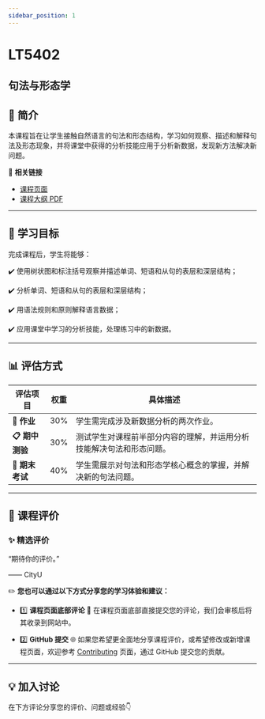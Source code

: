 ```yaml
---
sidebar_position: 1
---
```


# LT5402
## 句法与形态学

## **📘 简介**
本课程旨在让学生接触自然语言的句法和形态结构，学习如何观察、描述和解释句法及形态现象，并将课堂中获得的分析技能应用于分析新数据，发现新方法解决新问题。

🔗 **相关链接**
- [课程页面](https://www.cityu.edu.hk/catalogue/pg/202425/course/LT5402.htm)
- [课程大纲 PDF](https://www.cityu.edu.hk/catalogue/pg/202425/course/LT5402.pdf)

---

## **🎯 学习目标**

完成课程后，学生将能够：

✔️ 使用树状图和标注括号观察并描述单词、短语和从句的表层和深层结构；

✔️ 分析单词、短语和从句的表层和深层结构；

✔️ 用语法规则和原则解释语言数据；

✔️ 应用课堂中学习的分析技能，处理练习中的新数据。

---

## **📊 评估方式**

| **评估项目**                | **权重** | **具体描述**                                                                                     |
|----------------------------|---------|-----------------------------------------------------------------------------------------------|
| **📝 作业**                 | 30%     | 学生需完成涉及新数据分析的两次作业。                                                               |
| **📋 期中测验**             | 30%     | 测试学生对课程前半部分内容的理解，并运用分析技能解决句法和形态问题。                                           |
| **📝 期末考试**             | 40%     | 学生需展示对句法和形态学核心概念的掌握，并解决新的句法问题。                                                   |

---

## **💬 课程评价**

### ✨ **精选评价**
<div className={commentStyles.commentBox}>
    <p className={commentStyles.commentText}>
        “期待你的评价。”
    </p>
    <p className={commentStyles.commentAuthor}>—— CityU</p>
</div>

✏️ **您也可以通过以下方式分享您的学习体验和建议：**

- 1️⃣ **课程页面底部评论**
💬 在课程页面底部直接提交您的评论，我们会审核后将其收录到网站中。

- 2️⃣ **GitHub 提交**
🌐 如果您希望更全面地分享课程评价，或希望修改或新增课程页面，欢迎参考 [Contributing](https://penjc.github.io/CityU/contributing) 页面，通过 GitHub 提交您的贡献。

---

## **💡 加入讨论**

在下方评论分享您的评价、问题或经验👇
<Utterances />
